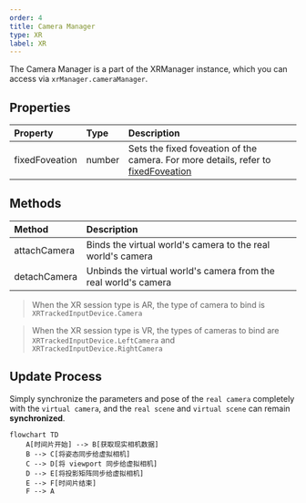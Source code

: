 ```yaml
---
order: 4
title: Camera Manager
type: XR
label: XR
---
```


The Camera Manager is a part of the XRManager instance, which you can access via `xrManager.cameraManager`.

## Properties

| Property | Type | Description |
| :-- | :-- | :-- |
| fixedFoveation | number | Sets the fixed foveation of the camera. For more details, refer to [fixedFoveation](https://developer.mozilla.org/en-US/docs/Web/API/XRProjectionLayer/fixedFoveation) |

## Methods

| Method         | Description                                         |
| :----------- | :------------------------------------------- |
| attachCamera | Binds the virtual world's camera to the real world's camera     |
| detachCamera | Unbinds the virtual world's camera from the real world's camera |

> When the XR session type is AR, the type of camera to bind is `XRTrackedInputDevice.Camera`

> When the XR session type is VR, the types of cameras to bind are `XRTrackedInputDevice.LeftCamera` and `XRTrackedInputDevice.RightCamera`

## Update Process

Simply synchronize the parameters and pose of the `real camera` completely with the `virtual camera`, and the `real scene` and `virtual scene` can remain **synchronized**.

```mermaid
flowchart TD
    A[时间片开始] --> B[获取现实相机数据]
    B --> C[将姿态同步给虚拟相机]
    C --> D[将 viewport 同步给虚拟相机]
    D --> E[将投影矩阵同步给虚拟相机]
    E --> F[时间片结束]
    F --> A
```
